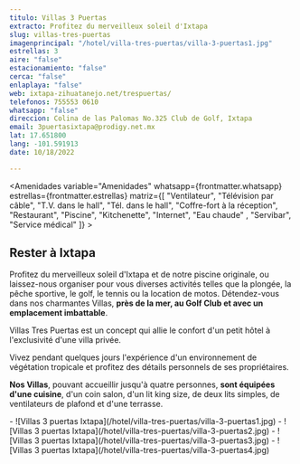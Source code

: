 ```yaml
---
titulo: Villas 3 Puertas
extracto: Profitez du merveilleux soleil d'Ixtapa
slug: villas-tres-puertas
imagenprincipal: "/hotel/villa-tres-puertas/villa-3-puertas1.jpg"
estrellas: 3
aire: "false"
estacionamiento: "false"
cerca: "false"
enlaplaya: "false"
web: ixtapa-zihuatanejo.net/trespuertas/
telefonos: 755553 0610
whatsapp: "false"
direccion: Colina de las Palomas No.325 Club de Golf, Ixtapa
email: 3puertasixtapa@prodigy.net.mx
lat: 17.651800
lang: -101.591913
date: 10/18/2022

---
```


<Amenidades variable="Amenidades" whatsapp={frontmatter.whatsapp} estrellas={frontmatter.estrellas} matriz={[ "Ventilateur", "Télévision par câble", "T.V. dans le hall", "Tél. dans le hall", "Coffre-fort à la réception", "Restaurant", "Piscine", "Kitchenette", "Internet", "Eau chaude" , "Servibar", "Service médical" ]} > 


## Rester à Ixtapa

Profitez du merveilleux soleil d'Ixtapa et de notre piscine originale, ou laissez-nous organiser pour vous diverses activités telles que la plongée, la pêche sportive, le golf, le tennis ou la location de motos. Détendez-vous dans nos charmantes Villas, **près de la mer, au Golf Club et avec un emplacement imbattable**.

Villas Tres Puertas est un concept qui allie le confort d'un petit hôtel à l'exclusivité d'une villa privée.

Vivez pendant quelques jours l'expérience d'un environnement de végétation tropicale et profitez des détails personnels de ses propriétaires.

**Nos Villas**, pouvant accueillir jusqu'à quatre personnes, **sont équipées d'une cuisine**, d'un coin salon, d'un lit king size, de deux lits simples, de ventilateurs de plafond et d'une terrasse.

</Amenidades>

<Galeria>
- ![Villas 3 puertas Ixtapa](/hotel/villa-tres-puertas/villa-3-puertas1.jpg)
- ![Villas 3 puertas Ixtapa](/hotel/villa-tres-puertas/villa-3-puertas2.jpg)
- ![Villas 3 puertas Ixtapa](/hotel/villa-tres-puertas/villa-3-puertas3.jpg)
- ![Villas 3 puertas Ixtapa](/hotel/villa-tres-puertas/villa-3-puertas4.jpg)
</Galeria>